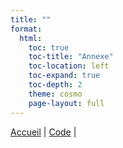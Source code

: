 ```yaml
---
title: ""
format: 
  html:
    toc: true
    toc-title: "Annexe"
    toc-location: left
    toc-expand: true
    toc-depth: 2
    theme: cosmo
    page-layout: full
---
```


:::{.navbar}
[Accueil](index.html) |
[Code](code.html) |
:::